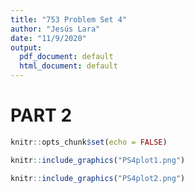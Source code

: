 ```yaml
---
title: "753 Problem Set 4"
author: "Jesús Lara"
date: "11/9/2020"
output:
  pdf_document: default
  html_document: default
---
```


# PART 2

```r
knitr::opts_chunk$set(echo = FALSE)
```



```r
knitr::include_graphics("PS4plot1.png")
```

```r
knitr::include_graphics("PS4plot2.png")
```
